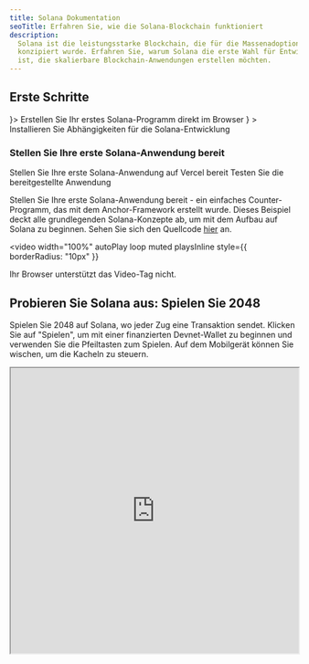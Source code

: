 ```yaml
---
title: Solana Dokumentation
seoTitle: Erfahren Sie, wie die Solana-Blockchain funktioniert
description:
  Solana ist die leistungsstarke Blockchain, die für die Massenadoption
  konzipiert wurde. Erfahren Sie, warum Solana die erste Wahl für Entwickler
  ist, die skalierbare Blockchain-Anwendungen erstellen möchten.
---
```


## Erste Schritte

<Cards>
  <Card title="Schnellstart" href="/docs/intro/quick-start" icon={<Rocket />}>
    Erstellen Sie Ihr erstes Solana-Programm direkt im Browser
  </Card>
  <Card
    title="Lokale Umgebung einrichten"
    href="/docs/intro/installation"
    icon={<Download />}
  >
    Installieren Sie Abhängigkeiten für die Solana-Entwicklung
  </Card>
</Cards>

### Stellen Sie Ihre erste Solana-Anwendung bereit

<Cards>
  <Card
    title="Auf Vercel bereitstellen"
    href="https://vercel.com/new/clone?repository-url=https%3A%2F%2Fgithub.com%2Fsolana-developers%2Fanchor-web3js-nextjs&root-directory=frontend&demo-title=Anchor%20Web3.js%20Next.js%20Demo&demo-description=An%20example%20deployment%20of%20the%20Anchor%20Web3.js%20Next.js%20project.&demo-url=https%3A%2F%2Fanchor-web3js-nextjs.vercel.app%2F&project-name=anchor-web3js-nextjs&repository-name=anchor-web3js-nextjs"
  >
    Stellen Sie Ihre erste Solana-Anwendung auf Vercel bereit
  </Card>
  <Card
    title="Vercel-Vorschau"
    href="https://anchor-web3js-nextjs-jade.vercel.app/"
  >
    Testen Sie die bereitgestellte Anwendung
  </Card>
</Cards>

Stellen Sie Ihre erste Solana-Anwendung bereit - ein einfaches Counter-Programm,
das mit dem Anchor-Framework erstellt wurde. Dieses Beispiel deckt alle
grundlegenden Solana-Konzepte ab, um mit dem Aufbau auf Solana zu beginnen.
Sehen Sie sich den Quellcode
[hier](https://github.com/solana-developers/anchor-web3js-nextjs) an.

<Accordions>
<Accordion title="Anwendungs-Demo">

<video
  width="100%"
  autoPlay
  loop
  muted
  playsInline
  style={{
    borderRadius: "10px"
  }}
>
  <source src="/assets/docs/counter.mp4" type="video/mp4" />
  Ihr Browser unterstützt das Video-Tag nicht.
</video>

</Accordion>
</Accordions>

## Probieren Sie Solana aus: Spielen Sie 2048

Spielen Sie 2048 auf Solana, wo jeder Zug eine Transaktion sendet. Klicken Sie
auf "Spielen", um mit einer finanzierten Devnet-Wallet zu beginnen und verwenden
Sie die Pfeiltasten zum Spielen. Auf dem Mobilgerät können Sie wischen, um die
Kacheln zu steuern.

<Accordions>
<Accordion title="Solana 2048 spielen">

<iframe
  src="https://solplay.de/solana-2048/"
  width="100%"
  height="500"
  style={{
    borderRadius: "12px",
    border: "2px solid rgba(0, 0, 0, 0.2)",
    maxWidth: "100%",
    minHeight: "300px",
    aspectRatio: "1"
  }}
  scrolling="no"
/>

</Accordion>
</Accordions>

Erstellt von [Jonas](https://x.com/SolPlay_jonas) aus dem DevRel-Team der Solana
Foundation.

## Beginnen Sie zu lernen

Lernen Sie die wichtigsten Konzepte, die für die Solana-Entwicklung spezifisch
sind.

<Cards>
  <Card title="Konten" href="/docs/core/accounts">
    Wie Solana Daten speichert
  </Card>
  <Card title="Gebühren auf Solana" href="/docs/core/fees">
    Kosten für das Senden von Transaktionen auf Solana
  </Card>
  <Card title="Transaktionen" href="/docs/core/transactions">
    Wie man mit dem Solana-Netzwerk interagiert
  </Card>
  <Card title="Programme" href="/docs/core/programs">
    Smart Contracts auf Solana
  </Card>
  <Card title="Programs Derived Address" href="/docs/core/pda">
    Wie man deterministische Adressen generiert
  </Card>
  <Card title="Cross Program Invocation" href="/docs/core/cpi">
    Wie man ein Programm von einem anderen aus aufruft
  </Card>
</Cards>

### Client-seitige Entwicklung

Wenn du auf der Client-Seite entwickelst, helfen dir die folgenden von der
Community beigesteuerten SDKs, mit dem Netzwerk in gängigen Programmiersprachen
zu interagieren:

| Sprache    | SDK                                                                                                                                       |
| ---------- | ----------------------------------------------------------------------------------------------------------------------------------------- |
| Rust       | [solana_sdk](https://docs.rs/solana-sdk/latest/solana_sdk/)                                                                               |
| Typescript | [@solana/web3.js](https://github.com/anza-xyz/solana-web3.js)                                                                             |
| Python     | [solders](https://github.com/kevinheavey/solders)                                                                                         |
| Java       | [sava](https://sava.software) or [solanaj](https://github.com/skynetcap/solanaj) or [solana4j](https://github.com/LMAX-Exchange/solana4j) |
| C++        | [solcpp](https://github.com/mschneider/solcpp) or [solana-c](https://github.com/VAR-META-Tech/solana-c-sdk)                               |
| Go         | [solana-go](https://github.com/gagliardetto/solana-go)                                                                                    |
| Kotlin     | [sol4k](https://github.com/sol4k/sol4k) or [solanaKT](https://github.com/metaplex-foundation/SolanaKT)                                    |
| Dart       | [solana](https://github.com/espresso-cash/espresso-cash-public/tree/master/packages/solana)                                               |
| C#         | [solnet](https://github.com/bmresearch/Solnet)                                                                                            |
| GdScript   | [godot](https://github.com/Virus-Axel/godot-solana-sdk/)                                                                                  |

## Betrieb eines Validators

Erfahre, was es bedeutet, einen Solana Validator zu betreiben und dabei zu
helfen, das Netzwerk zu sichern.

<Cards>
  <Card title="Validatoren" href="https://docs.anza.xyz/validator/anatomy">
    Einzelne Knoten, die das Solana-Netzwerk sichern
  </Card>
  <Card
    title="Systemanforderungen"
    href="https://docs.anza.xyz/operations/requirements"
  >
    Empfohlene Hardware-Anforderungen und benötigtes SOL für den Betrieb eines
    Validators
  </Card>
  <Card
    title="Validator-Setup"
    href="https://docs.anza.xyz/operations/setup-a-validator"
  >
    Richte einen Validator ein und verbinde dich zum ersten Mal mit einem
    Cluster
  </Card>
</Cards>

## Support erhalten

Erhalte Hilfe von der Solana-Community auf
[Solana StackExchange](https://solana.stackexchange.com).
